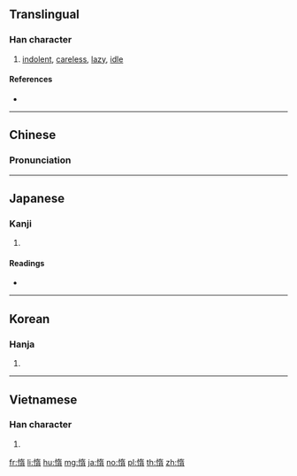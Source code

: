==Translingual==

===Han character===
{{Han char|rn=61|rad=心|as=09|sn=12|four=94027|canj=PKMB|ids=⿰忄⿱左月}}

# [[indolent]], [[careless]], [[lazy]], [[idle]]

====References====
* {{Han ref|kx=0392.210|dkj=10855|dj=0728.070|hdz=42326.110|uh=60F0|ud=24816|bh=B46B|bd=46187}}

----

==Chinese==
{{zh-forms}}

===Pronunciation===
{{zh-pron
|m=duò
|c=do6
|mc=y
|oc=y
|cat=a
}}

----

==Japanese==

===Kanji===
{{ja-kanji|grade=c|rs=心09}}

# {{defn|lang=ja|sort=心09}}

====Readings====
* {{ja-readings|on=[[だ]] (da)|kun=[[おこたる]] (okotaru)}}

----

==Korean==

===Hanja===
{{ko-hanja|hangeul=타|eumhun=|rv=ta|mr=t'a|y=tha}}

# {{defn|lang=ko|sort=心09}}

----

==Vietnamese==

===Han character===
{{vi-readings|rs=心09|hanviet=[[đoạ]], [[noạ]]}}

# {{defn|lang=vi|sort=心09}}

[[fr:惰]]
[[li:惰]]
[[hu:惰]]
[[mg:惰]]
[[ja:惰]]
[[no:惰]]
[[pl:惰]]
[[th:惰]]
[[zh:惰]]